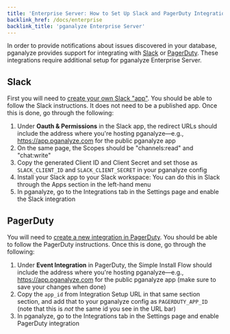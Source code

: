 ```yaml
---
title: 'Enterprise Server: How to Set Up Slack and PagerDuty Integration'
backlink_href: /docs/enterprise
backlink_title: 'pganalyze Enterprise Server'
---
```


In order to provide notifications about issues discovered in your database,
pganalyze provides support for integrating with [Slack](https://slack.com/) or
[PagerDuty](https://www.pagerduty.com). These integrations require additional
setup for pganalyze Enterprise Server.


## Slack

First you will need to [create your own Slack
"app"](https://api.slack.com/authentication/basics). You should be able to
follow the Slack instructions. It does not need to be a published app. Once
this is done, go through the following:

 1. Under **Oauth & Permissions** in the Slack app, the redirect URLs should
    include the address where you're hosting pganalyze&mdash;e.g.,
    https://app.pganalyze.com for the public pganalyze app
 2. On the same page, the Scopes should be "channels:read" and "chat:write"
 3. Copy the generated Client ID and Client Secret and set those as
    `SLACK_CLIENT_ID` and `SLACK_CLIENT_SECRET` in your pganalyze config
 4. Install your Slack app to your Slack workspace: You can do this in Slack
    through the Apps section in the left-hand menu
 5. In pganalyze, go to the Integrations tab in the Settings page and enable
    the Slack integration


## PagerDuty

You will need to [create a new integration in
PagerDuty](https://developer.pagerduty.com/docs/ZG9jOjExMDI5NTgw-events-api-v2-overview#getting-started).
You should be able to follow the PagerDuty instructions. Once this is done, go
through the following:

 1. Under **Event Integration** in PagerDuty, the Simple Install Flow should
    include the address where you're hosting pganalyze&mdash;e.g.,
    https://app.pganalyze.com for the public pganalyze app (make sure to
    save your changes when done)
 2. Copy the `app_id` from Integration Setup URL in that same section section,
    and add that to your pganalyze config as `PAGERDUTY_APP_ID` (note that this
    is *not* the same id you see in the URL bar)
 3. In pganalyze, go to the Integrations tab in the Settings page and enable
    PagerDuty integration

